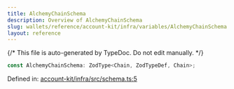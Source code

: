 ```yaml
---
title: AlchemyChainSchema
description: Overview of AlchemyChainSchema
slug: wallets/reference/account-kit/infra/variables/AlchemyChainSchema
layout: reference
---
```


{/* This file is auto-generated by TypeDoc. Do not edit manually. */}

```ts
const AlchemyChainSchema: ZodType<Chain, ZodTypeDef, Chain>;
```

Defined in: [account-kit/infra/src/schema.ts:5](https://github.com/alchemyplatform/aa-sdk/blob/0cc60e9f694c242d91befdaa2f26cdec3ee389c5/account-kit/infra/src/schema.ts#L5)
